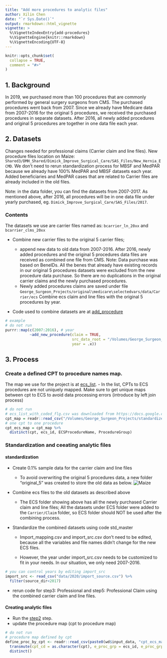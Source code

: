 ```yaml
---
title: "Add more procedures to analytic files"
author: Xilin Chen
date: "`r Sys.Date()`"
output: rmarkdown::html_vignette
vignette: >
  %\VignetteIndexEntry{add-procedures}
  %\VignetteEngine{knitr::rmarkdown}
  %\VignetteEncoding{UTF-8}
---
```


```r
knitr::opts_chunk$set(
  collapse = TRUE,
  comment = "#>"
)
```

## 1. Background

In 2019, we purchased more than 100 procedures that are commonly performed by general surgery surgeons from CMS. The purchased procedures went back from 2007. Since we already have Medicare data from 2007-2016 for the original 5 procedures, we received the purchased procedures in separate datasets. After 2016, all newly added procedures and original 5 procedures are together in one data file each year.

## 2. Datasets

Changes needed for professional claims (Carrier claim and line files). New procedure files location on Maize: `Shared3/DMH_Shared/Dimick_Improve_Surgical_Care/SAS_Files/New_Hernia_ECMD`. We don't need to rerun standardization process for MBSF and MedPAR because we already have 100% MedPAR and MBSF datasets each year. Added beneficiaries and MedPAR cases that are related to Carrier files are already included in the old files.

Note: in the data folder, you can find the datasets from 2007-2017. As mentioned above, after 2016, all procedures will be in one data file under yearly purchased, eg. `Dimick_Improve_Surgical_Care/SAS_Files/2017`.

### Contents

The datasets we use are carrier files named as: `bcarrier_ln_20xx` and `bcarrier_clms_20xx`

-   Combine new carrier files to the original 5 carrier files;

    -   append new data to old data from 2007-2016. After 2016, newly added procedures and the original 5 procedures data files are received as combined one file from CMS. Note: Data purchase was based on BeneIDs. All the benes that already have existing records in our original 5 procedures datasets were excluded from the new procedure data purchase. So there are no duplications in the original carrier claims and the newly purchased procedures.
    -   Newly added procedures claims are saved under file `George_Surgeon_Projects/original\medicare\selectedvars/data/Carrier/ecs` Combine ecs claim and line files with the original 5 procedures by year.

-   Code used to combine datasets are at [add_procedure](https://github.com/UMCSTaR/Medicare_Std_R/tree/add_procedures/code/other/add_new_procedure)

```r
# example
# do not run
purrr::map(c(2007:2016), # year
           ~add_new_procedure(claim = TRUE, 
                              src_data_root = "/Volumes/George_Surgeon_Projects/original_medicare_selected_vars/data/",
                              year = .x))
```

## 3. Process

### Create a defined CPT to procedure names map.

The map we use for the project is at [ecs_list](https://docs.google.com/spreadsheets/d/1Fa2xWCRIe5-_3F7MpQPvJfCzy_lBtWFvB_TGevnZ60Q/edit#gid=1841533335). - In the list, CPTs to ECS procedures are not uniquely mapped. Make sure to get unique maps between cpt to ECS to avoid data processing errors (introduce by left join process)

```r
# do not run
# ecs_list_with_coded_flg.csv was downloaded from https://docs.google.com/spreadsheets/d/1Fa2xWCRIe5-_3F7MpQPvJfCzy_lBtWFvB_TGevnZ60Q/edit#gid=1841533335
cpt_map = readr::read_csv("/Volumes/George_Surgeon_Projects/standardized_medicare_data_using_R/input/raw/ecs_list_with_coded_flg.csv") 
# one cpt to one procedure
cpt_ecs_map = cpt_map %>% 
  distinct(cpt, ecs_id, ECSProcedureName, ProcedureGroup)
```

### Standardization and ceeating analytic files

#### standardization

-   Create 0.1% sample data for the carrier claim and line files

    -   To avoid overwriting the original 5 procedures data, a new folder "original_5" was created to store the old data as below. ![Maize](maize_folder_structure.png)

-   Combine ecs files to the old datasets as described above

    -   The ECS folder showing above has all the newly purchased Carrier claim and line files; All the datasets under ECS folder were added to the `Carrier/Claim` folder, so ECS folder should NOT be used after the combining process.

-   Standardize the combined datasets using code std_master

    -   Import_mapping.csv and import_src.csv don't need to be edited, because all the variables and file names didn't change for the new ECS files.

    -   However, the year under import_src.csv needs to be customized to fit in your needs. In our situation, we only need 2007-2016.

```r
# you can control years by editing import_src
import_src <- read_csv("data/2020/import_source.csv") %>% 
  filter(source_dir<2017)
```

-   rerun code for step3: Professional and step5: Professional Claim using the combined carrier claim and line files.

#### Creating analytic files

-   Run the [step2\generate\analytic\file](https://github.com/UMCSTaR/Medicare_Std_R/blob/add_procedures/code/step2_generate_analytic_file/analytic_master.R) step.
-   update the procedure map (cpt to procedure map)

```r
# do not run
# procedure map defined by cpt 
define_proc_by_cpt <- readr::read_csv(paste0(wd$input_data, "cpt_ecs_map.csv")) %>% 
  transmute(cpt_cd = as.character(cpt), e_proc_grp = ecs_id, e_proc_grp_lbl = ECSProcedureName) %>% 
  distinct()
```
